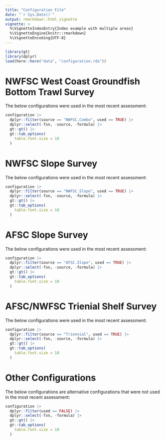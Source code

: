 ```yaml
---
title: "Configuration File"
date: "`r Sys.Date()`"
output: rmarkdown::html_vignette
vignette: >
  %\VignetteIndexEntry{Index example with multiple areas}
  %\VignetteEngine{knitr::rmarkdown}
  %\VignetteEncoding{UTF-8}
---
```


```r
library(gt)
library(dplyr)
load(here::here("data", "configuration.rda"))
```

# NWFSC West Coast Groundfish Bottom Trawl Survey

The below configurations were used in the most recent assessment:

```r
configuration |>
  dplyr::filter(source == "NWFSC.Combo", used == TRUE) |>
  dplyr::select(-fxn, -source, -formula) |>
  gt::gt() |>
  gt::tab_options(
    table.font.size = 10
  ) 

```

# NWFSC Slope Survey

The below configurations were used in the most recent assessment:

```r
configuration |>
  dplyr::filter(source == "NWFSC.Slope", used == TRUE) |>
  dplyr::select(-fxn, -source, -formula) |>
  gt::gt() |>
  gt::tab_options(
    table.font.size = 10
  ) 

```

# AFSC Slope Survey

The below configurations were used in the most recent assessment:

```r
configuration |>
  dplyr::filter(source == "AFSC.Slope", used == TRUE) |>
  dplyr::select(-fxn, -source, -formula) |>
  gt::gt() |>
  gt::tab_options(
    table.font.size = 10
  ) 

```


# AFSC/NWFSC Trienial Shelf Survey

The below configurations were used in the most recent assessment:

```r
configuration |>
  dplyr::filter(source == "Triennial", used == TRUE) |>
  dplyr::select(-fxn, -source, -formula) |>
  gt::gt() |>
  gt::tab_options(
    table.font.size = 10
  ) 

```

# Other Configurations

The below configurations are alternative configurations that were not used in the most recent assessment:

```r
configuration |>
  dplyr::filter(used == FALSE) |>
  dplyr::select(-fxn, -formula) |>
  gt::gt() |>
  gt::tab_options(
    table.font.size = 10
  ) 

```

